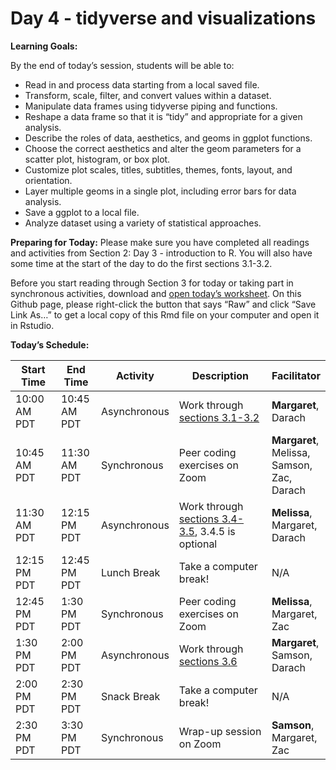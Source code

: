 # Day 4 - tidyverse and visualizations

**Learning Goals:**

By the end of today's session, students will be able to: 

* Read in and process data starting from a local saved file.
* Transform, scale, filter, and convert values within a dataset.
* Manipulate data frames using tidyverse piping and functions.
* Reshape a data frame so that it is "tidy" and appropriate for a given analysis.
* Describe the roles of data, aesthetics, and geoms in ggplot functions.
* Choose the correct aesthetics and alter the geom parameters for a scatter plot, histogram, or box plot.
* Customize plot scales, titles, subtitles, themes, fonts, layout, and orientation.
* Layer multiple geoms in a single plot, including error bars for data analysis.
* Save a ggplot to a local file.
* Analyze dataset using a variety of statistical approaches.

**Preparing for Today:**
Please make sure you have completed all readings and activities from Section 2: Day 3 - introduction to R. You will also have some time at the start of the day to do the first sections 3.1-3.2.

Before you start reading through Section 3 for today or taking part in synchronous activities, download and [open today's worksheet](https://github.com/darachm/dll-r/blob/main/worksheets/dll-r_Day4_Lab.Rmd). On this Github page, please right-click the button that says "Raw" and click "Save Link As..." to get a local copy of this Rmd file on your computer and open it in Rstudio.


**Today's Schedule:**

|   Start Time  |   End Time  |   Activity    |          Description          |   Facilitator   |
| ------------- | ----------- | ------------- | ----------------------------- | --------------- |
| 10:00 AM PDT  | 10:45 AM PDT| Asynchronous  | Work through [sections 3.1-3.2](https://darachm.github.io/dll-r/reading-and-processing-data.html) | **Margaret**, Darach |
| 10:45 AM PDT  | 11:30 AM PDT| Synchronous   | Peer coding exercises on Zoom | **Margaret**, Melissa, Samson, Zac, Darach |
| 11:30 AM PDT  | 12:15 PM PDT| Asynchronous  | Work through [sections 3.4-3.5](https://darachm.github.io/dll-r/making-plots-with-ggplot2.html), 3.4.5 is optional | **Melissa**, Margaret, Darach |
| 12:15 PM PDT  | 12:45 PM PDT| Lunch Break   | Take a computer break!        |       N/A       |
| 12:45 PM PDT  | 1:30 PM PDT | Synchronous   | Peer coding exercises on Zoom | **Melissa**, Margaret, Zac    |
| 1:30 PM PDT   | 2:00 PM PDT | Asynchronous  | Work through [sections 3.6](https://darachm.github.io/dll-r/applying-basic-stats.html)     | **Margaret**, Samson, Darach |
| 2:00 PM PDT   | 2:30 PM PDT | Snack Break   | Take a computer break!        |       N/A       |
| 2:30 PM PDT   | 3:30 PM PDT | Synchronous   | Wrap-up session on Zoom       |       **Samson**, Margaret, Zac       |
